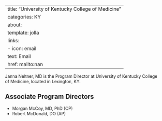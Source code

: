 
---
title: "University of Kentucky College of Medicine"
categories: KY
about:
  template: jolla
  links:
    - icon: email
      text: Email
      href: mailto:nan
---

Janna Neltner, MD is the Program Director at University of Kentucky College of Medicine, located in Lexington, KY. 

## Associate Program Directors

- Morgan McCoy, MD, PhD (CP)
- Robert McDonald, DO (AP)
